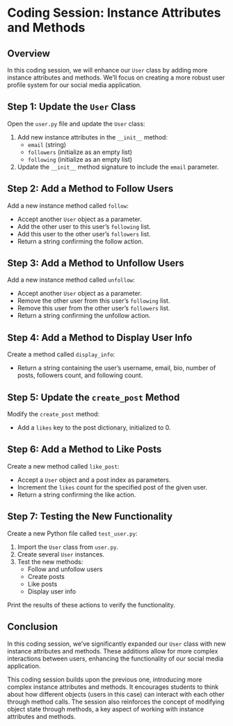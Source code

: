 # Coding Session: Instance Attributes and Methods


## Overview

In this coding session, we will enhance our `User` class by adding more instance attributes and methods. We'll focus on creating a more robust user profile system for our social media application.


## Step 1: Update the `User` Class

Open the `user.py` file and update the `User` class:

1. Add new instance attributes in the `__init__` method:
   - `email` (string)
   - `followers` (initialize as an empty list)
   - `following` (initialize as an empty list)

2. Update the `__init__` method signature to include the `email` parameter.


## Step 2: Add a Method to Follow Users

Add a new instance method called `follow`:

- Accept another `User` object as a parameter.
- Add the other user to this user's `following` list.
- Add this user to the other user's `followers` list.
- Return a string confirming the follow action.


## Step 3: Add a Method to Unfollow Users

Add a new instance method called `unfollow`:

- Accept another `User` object as a parameter.
- Remove the other user from this user's `following` list.
- Remove this user from the other user's `followers` list.
- Return a string confirming the unfollow action.


## Step 4: Add a Method to Display User Info

Create a method called `display_info`:

- Return a string containing the user's username, email, bio, number of posts, followers count, and following count.


## Step 5: Update the `create_post` Method

Modify the `create_post` method:

- Add a `likes` key to the post dictionary, initialized to 0.


## Step 6: Add a Method to Like Posts

Create a new method called `like_post`:

- Accept a `User` object and a post index as parameters.
- Increment the `likes` count for the specified post of the given user.
- Return a string confirming the like action.


## Step 7: Testing the New Functionality

Create a new Python file called `test_user.py`:

1. Import the `User` class from `user.py`.
2. Create several `User` instances.
3. Test the new methods:
   - Follow and unfollow users
   - Create posts
   - Like posts
   - Display user info

Print the results of these actions to verify the functionality.


## Conclusion

In this coding session, we've significantly expanded our `User` class with new instance attributes and methods. These additions allow for more complex interactions between users, enhancing the functionality of our social media application.

::: {.notes}
This coding session builds upon the previous one, introducing more complex instance attributes and methods. It encourages students to think about how different objects (users in this case) can interact with each other through method calls. The session also reinforces the concept of modifying object state through methods, a key aspect of working with instance attributes and methods.
:::